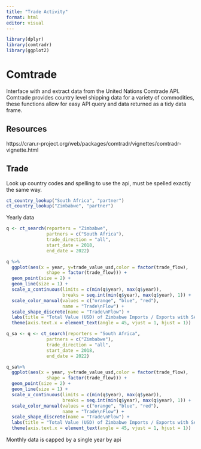 ```yaml
---
title: "Trade Activity"
format: html
editor: visual
---
```


```r
library(dplyr)
library(comtradr)
library(ggplot2)
```

# Comtrade 

Interface with and extract data from the United Nations Comtrade API. Comtrade provides country level shipping data for a variety of commodities, these functions allow for easy API query and data returned as a tidy data frame.

## Resources

https://cran.r-project.org/web/packages/comtradr/vignettes/comtradr-vignette.html

## Trade

Look up country codes and spelling to use the api, must be spelled exactly the same way.

```r
ct_country_lookup("South Africa", "partner")
ct_country_lookup("Zimbabwe", "partner")
```

Yearly data

```r
q <- ct_search(reporters = "Zimbabwe", 
               partners = c("South Africa"), 
               trade_direction = "all",
               start_date = 2018,
               end_date = 2022)

```

```r
q %>%
  ggplot(aes(x = year, y=trade_value_usd,color = factor(trade_flow), 
               shape = factor(trade_flow))) +
  geom_point(size = 2) +
  geom_line(size = 1) +
  scale_x_continuous(limits = c(min(q$year), max(q$year)), 
                     breaks = seq.int(min(q$year), max(q$year), 1)) +
  scale_color_manual(values = c("orange", "blue", "red"), 
                     name = "Trade\nFlow") +
  scale_shape_discrete(name = "Trade\nFlow") +
  labs(title = "Total Value (USD) of Zimbabwe Imports / Exports with SA, by Year", y = "Total Value (USD)") +
  theme(axis.text.x = element_text(angle = 45, vjust = 1, hjust = 1))
```

```r
q_sa <- q <- ct_search(reporters = "South Africa", 
               partners = c("Zimbabwe"), 
               trade_direction = "all",
               start_date = 2018,
               end_date = 2022)
```

```r

q_sa%>%
  ggplot(aes(x = year, y=trade_value_usd,color = factor(trade_flow), 
               shape = factor(trade_flow))) +
  geom_point(size = 2) +
  geom_line(size = 1) +
  scale_x_continuous(limits = c(min(q$year), max(q$year)), 
                     breaks = seq.int(min(q$year), max(q$year), 1)) +
  scale_color_manual(values = c("orange", "blue", "red"), 
                     name = "Trade\nFlow") +
  scale_shape_discrete(name = "Trade\nFlow") +
  labs(title = "Total Value (USD) of Zimbabwe Imports / Exports with SA, by Year", y = "Total Value (USD)") +
  theme(axis.text.x = element_text(angle = 45, vjust = 1, hjust = 1))

```

Monthly data is capped by a single year by api

```r

```
